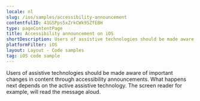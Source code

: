 ```yaml
---
locale: nl
slug: /ios/samples/accessibility-announcement
contentfulID: 41GSPps5xZrkCWk9SZfEBH
type: pageContentPage
title: Accessibility announcement on iOS
shortDescription: Users of assistive technologies should be made aware of important changes in content through accessibility announcements.
platformFilter: iOS
layout: Layout - Code samples
tag: iOS code sample
---
```


Users of assistive technologies should be made aware of important changes in content through accessibility announcements. What happens next depends on the active assistive technology. The screen reader for example, will read the message aloud.

<CodeSample id="accessibility-announcement" locale="nl" platform="ios"/>
